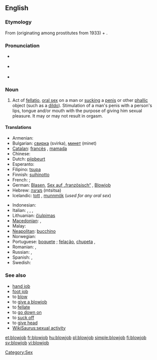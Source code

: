 ==English==
{{wikipedia}}

===Etymology===
From {{term|blow|blow off|to fellate}} (originating among prostitutes from 1933) + {{term|job}}.

===Pronunciation===
* {{a|UK}} {{IPA|/ˈbləʊdʒɒb/}}
* {{a|US}} {{IPA|/ˈbloʊdʒɑb/}}
* {{audio|en-us-blowjob.ogg|Audio (US)}}

===Noun===
{{en-noun}}

# {{context|sex|slang}} Act of [[fellatio]], [[oral sex]] on a man or [[suck]]ing a [[penis]] or other [[phallic]] object (such as a [[dildo]]). Stimulation of a man's penis with a person's lips, tongue and/or mouth with the purpose of giving him sexual pleasure. It may or may not result in orgasm.

====Translations====
{{trans-top|the act of sucking}}
* Armenian: {{t|hy|մինետ|tr=minet|sc=Armn|xs=Armenian}}
* Bulgarian: [[свирка]] (svirka), [[минет]] (minet)
* [[Catalan]]: [[francès]] {{m}}, [[mamada]] {{f}}
* Chinese: {{zh-zh-p|口交|kǒujiāo}}
* Dutch: [[pijpbeurt]]
* Esperanto: {{t-|eo|kaclekado|xs=Esperanto}}
* Filipino: [[tsupa]]
* Finnish: [[suihinotto]]
* French: {{t+|fr|fellation|f}}; {{t+|fr|pipe|f}}
* German: [[Blasen]], [[Sex auf „französisch“]] {{m}}, [[Blowjob]] {{m}}
* Hebrew: [[מציצה]] (mtsitsa)
* Icelandic: [[tott]] {{n}}, [[munnmök]] {{n|p}} (''used for any oral sex'')
{{trans-mid}}
* Indonesian: {{t-|id|fellatio|m|xs=Indonesian}}
* Italian: {{t+|it|pompino|m}}, {{t+|it|pompa|f}}, {{t-|it|bocchino|m}}, {{t+|it|fellatio|f}}
* Lithuanian: [[čiulpimas]] {{m}}
* [[Macedonian]]: {{t|mk|пушење|tr=púšenje|sc=Cyrl|xs=Macedonian}},  {{t|mk|дудлање|n|tr=dúdlanje|sc=Cyrl}}
* Malay: {{t-|ms|fellatio|m|xs=Malay}}
* [[Neapolitan]]: [[bucchino]] {{m}}
* Norwegian: {{t-|no|suge}}
* Portuguese: [[boquete]] {{m}}; [[felação]], [[chupeta]] {{f}},  {{t-|pt|chupada|f}}
* Romanian: {{t-|ro|muie|f}}, {{t-|ro|mumu|n}}
* Russian: {{t|ru|минет|m|tr=minét|sc=Cyrl}}, {{t|ru|отсос|m|tr=otsós|sc=Cyrl}}
* Spanish: {{t+|es|francés|m}}, {{t+|es|mamada|f}}
* Swedish: {{t+|sv|avsugning|c}}
{{trans-bottom}}

===See also===
* [[hand job]]
* [[foot job]]
* to [[blow]]
* to [[give a blowjob]]
* to [[fellate]]
* to [[go down on]]
* to [[suck off]]
* to [[give head]]
* [[WikiSaurus:sexual activity]]

[[Category:Sex]]

[[et:blowjob]]
[[fr:blowjob]]
[[hu:blowjob]]
[[pl:blowjob]]
[[simple:blowjob]]
[[fi:blowjob]]
[[sv:blowjob]]
[[vi:blowjob]]